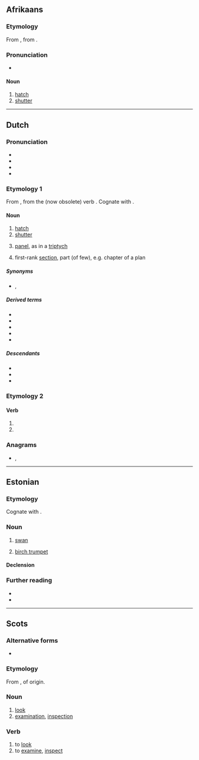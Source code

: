 {{also|Luik}}
==Afrikaans==

===Etymology===
From {{inh|af|nl|luik}}, from {{inh|af|dum|luke}}.

===Pronunciation===
* {{IPA|af|/lœy̯k/}}

====Noun====
{{af-noun|luike}}

# [[hatch]]
# [[shutter]]

----

==Dutch==

===Pronunciation===
* {{IPA|nl|/lœy̯k/}}
* {{audio|nl|Nl-luik.ogg|Audio}}
* {{hyphenation|nl|luik}}
* {{rhymes|nl|œy̯k|s=1}}

===Etymology 1===
From {{inh|nl|dum|luke}}, from the (now obsolete) verb {{m|nl|luiken}}. Cognate with {{cog|de|Luke}}.

====Noun====
{{nl-noun|n|-en|luikje}}

# [[hatch]]
# [[shutter]]
# {{lb|nl|arts}} [[panel]], as in a [[triptych]]
# {{lb|nl|figuratively}} first-rank [[section]], part (of few), e.g. chapter of a plan

=====Synonyms=====
* {{sense|shutter}} {{l|nl|blind}}, {{l|nl|blinde}}

=====Derived terms=====
* {{l|nl|drieluik}}
* {{l|nl|scheepsluik}}
* {{l|nl|rolluik}}
* {{l|nl|tweeluik}}
* {{l|nl|valluik}}

=====Descendants=====
* {{desc|af|luik}}
* {{desc|ru|люк|bor=1}}
* {{desc|srn|loiki|bor=1}}

===Etymology 2===
{{nonlemma}}

====Verb====
{{head|nl|verb form}}

# {{nl-verb form of|p=1|n=sg|t=pres|m=ind|luiken}}
# {{nl-verb form of|m=imp|luiken}}

===Anagrams===
* {{l|nl|Kuil}}, {{l|nl|kuil}}

----

==Estonian==
{{wp|Luik|mul=Karjapasun|mullabel=Luik (musikainstrument)|lang=et}}

===Etymology===
Cognate with {{cog|krl|luikku||goose}}.

===Noun===
{{et-noun|luige|luike}}

# [[swan]]
# {{lb|et|Western}} [[birch trumpet]]
#: {{syn|et|karjapasun|tõri|piibar|q2=Islands|q3=Tartu}}

====Declension====
{{et-decl-külm|luik|luig|e}}

===Further reading===
* {{R:EKSS}}
* {{R:Sõnaveeb}}

{{c|et|Anatids|Musical instruments}}

----

==Scots==

===Alternative forms===
* {{alter|sco|leuk|luke}}

===Etymology===
From {{inh|sco|ang|lōcian}}, of {{der|sco|gmw|-}} origin.

===Noun===
{{sco-noun}}

# [[look]]
# [[examination]], [[inspection]]

===Verb===
{{sco-verb|luiks|luikin|luikit|luikit}}

# to [[look]]
# to [[examine]], [[inspect]]